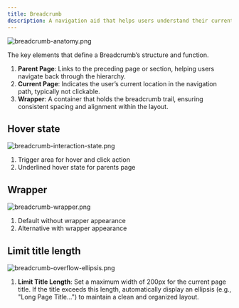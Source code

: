 ```yaml
---
title: Breadcrumb
description: A navigation aid that helps users understand their current location within a website or application and allows them to easily navigate back to previous levels.
---
```


![breadcrumb-anatomy.png](/design/breadcrumb-anatomy.png)

The key elements that define a Breadcrumb’s structure and function.

1. **Parent Page**: Links to the preceding page or section, helping users navigate back through the hierarchy.
2. **Current Page**: Indicates the user’s current location in the navigation path, typically not clickable.
3. **Wrapper**: A container that holds the breadcrumb trail, ensuring consistent spacing and alignment within the layout.

## Hover state

![breadcrumb-interaction-state.png](/design/breadcrumb-interaction-state.png)

1. Trigger area for hover and click action
2. Underlined hover state for parents page

## Wrapper

![breadcrumb-wrapper.png](/design/breadcrumb-wrapper.png)

1. Default without wrapper appearance
2. Alternative with wrapper appearance

## Limit title length

![breadcrumb-overflow-ellipsis.png](/design/breadcrumb-overflow-ellipsis.png)

1. **Limit Title Length**: Set a maximum width of 200px for the current page title. If the title exceeds this length, automatically display an ellipsis (e.g., "Long Page Title...") to maintain a clean and organized layout.
